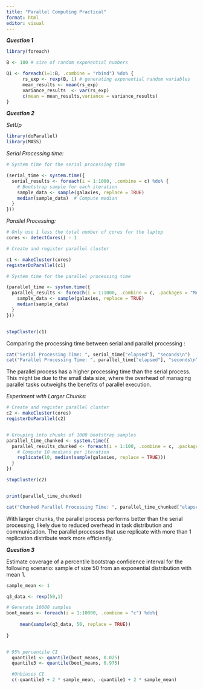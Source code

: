 ```yaml
---
title: "Parallel Computing Practical"
format: html
editor: visual
---
```


***Question 1***

```r

library(foreach)

B <- 100 # size of random exponential numbers

Q1 <- foreach(i=1:B, .combine = "rbind") %do% {
      rs_exp <- rexp(B, 1) # generating exponential random variables
      mean_results <- mean(rs_exp) 
      variance_results  <- var(rs_exp)
      c(mean = mean_results,variance = variance_results)
}
```

***Question 2***

*SetUp*

```r
library(doParallel)
library(MASS)
```

*Serial Processing time:*

```r

# System time for the serial processing time

(serial_time <- system.time({
  serial_results <- foreach(i = 1:1000, .combine = c) %do% {
    # Bootstrap sample for each iteration
    sample_data <- sample(galaxies, replace = TRUE)  
    median(sample_data)  # Compute median
  }
}))
```

*Parallel Processing:*

```r

# Only use 1 less the total number of cores for the laptop 
cores <- detectCores() - 1

# Create and register parallel cluster

c1 <- makeCluster(cores)
registerDoParallel(c1)

# System time for the parallel processing time

(parallel_time <- system.time({
  parallel_results <- foreach(i = 1:1000, .combine = c, .packages = "MASS")%dopar% {
    sample_data <- sample(galaxies, replace = TRUE)  
    median(sample_data)  
  }
}))


stopCluster(c1)
```

Comparing the processing time between serial and parallel processing :\

```r
cat("Serial Processing Time: ", serial_time["elapsed"], "seconds\n")
cat("Parallel Processing Time: ", parallel_time["elapsed"], "seconds\n")

```

The parallel process has a higher processing time than the serial process. This might be due to the small data size, where the overhead of managing parallel tasks outweighs the benefits of parallel execution.

*Experiment with Larger Chunks:*

```r

# Create and register parallel cluster
c2 <- makeCluster(cores)
registerDoParallel(c2)


# Grouping into chunks of 1000 bootstrap samples
parallel_time_chunked <- system.time({
  parallel_results_chunked <- foreach(i = 1:100, .combine = c, .packages = "MASS") %dopar% {
    # Compute 10 medians per iteration
    replicate(10, median(sample(galaxies, replace = TRUE)))  
  }
})

stopCluster(c2)


print(parallel_time_chunked)

cat("Chunked Parallel Processing Time: ", parallel_time_chunked["elapsed"], "seconds\n")
```

With larger chunks, the parallel process performs better than the serial processing, likely due to reduced overhead in task distribution and communication. The parallel processes that use replicate with more than 1 replication distribute work more efficiently.

***Question 3***

Estimate coverage of a percentile bootstrap confidence interval for the following scenario: sample of size 50 from an exponential distribution with mean 1.

```r

sample_mean <- 1

q3_data <- rexp(50,1)

# Generate 10000 samples 
boot_means <- foreach(i = 1:10000, .combine = "c") %do%{
     
     mean(sample(q3_data, 50, replace = TRUE))
     
}


# 95% percentile CI
  quantile1 <- quantile(boot_means, 0.025)
  quantile3 <- quantile(boot_means, 0.975)

  #Unbiases CI
  c(-quantile3 + 2 * sample_mean, -quantile1 + 2 * sample_mean)
```
